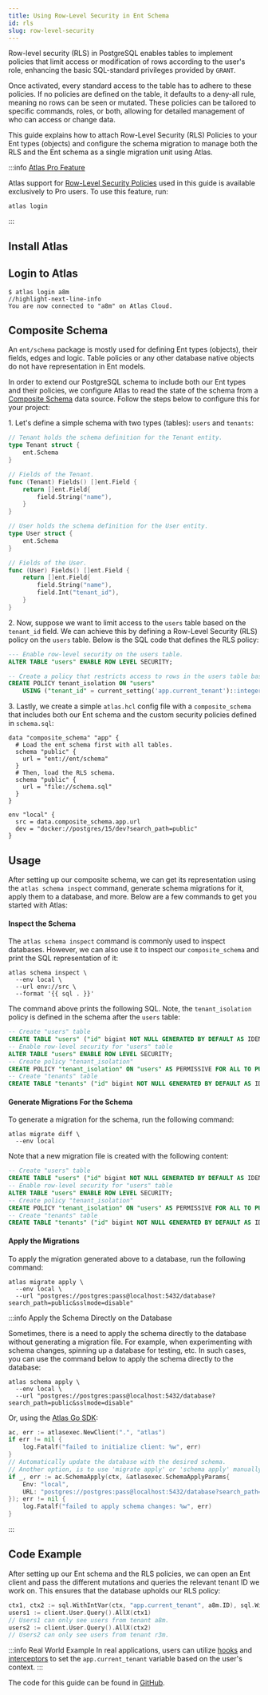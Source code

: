 ```yaml
---
title: Using Row-Level Security in Ent Schema
id: rls
slug: row-level-security
---
```



Row-level security (RLS) in PostgreSQL enables tables to implement policies that limit access or modification of rows
according to the user's role, enhancing the basic SQL-standard privileges provided by `GRANT`.

Once activated, every standard access to the table has to adhere to these policies. If no policies are defined on the table,
it defaults to a deny-all rule, meaning no rows can be seen or mutated. These policies can be tailored to specific commands,
roles, or both, allowing for detailed management of who can access or change data.

This guide explains how to attach Row-Level Security (RLS) Policies to your Ent types (objects) and configure the schema
migration to manage both the RLS and the Ent schema as a single migration unit using Atlas.

:::info [Atlas Pro Feature](https://atlasgo.io/features#pro-plan)

Atlas support for [Row-Level Security Policies](https://atlasgo.io/atlas-schema/hcl#row-level-security-policy) used in
this guide is available exclusively to Pro users. To use this feature, run:

```
atlas login
```

:::

## Install Atlas

<InstallationInstructions />

## Login to Atlas

```shell
$ atlas login a8m
//highlight-next-line-info
You are now connected to "a8m" on Atlas Cloud.
```

## Composite Schema

An `ent/schema` package is mostly used for defining Ent types (objects), their fields, edges and logic. Table policies
or any other database native objects do not have representation in Ent models.

In order to extend our PostgreSQL schema to include both our Ent types and their policies, we configure Atlas to
read the state of the schema from a [Composite Schema](https://atlasgo.io/atlas-schema/projects#data-source-composite_schema)
data source. Follow the steps below to configure this for your project:

1\. Let's define a simple schema with two types (tables): `users` and `tenants`:

```go title="ent/schema/tenant.go"
// Tenant holds the schema definition for the Tenant entity.
type Tenant struct {
	ent.Schema
}

// Fields of the Tenant.
func (Tenant) Fields() []ent.Field {
	return []ent.Field{
		field.String("name"),
	}
}

// User holds the schema definition for the User entity.
type User struct {
	ent.Schema
}

// Fields of the User.
func (User) Fields() []ent.Field {
	return []ent.Field{
		field.String("name"),
		field.Int("tenant_id"),
	}
}
```

2\. Now, suppose we want to limit access to the `users` table based on the `tenant_id` field. We can achieve this by defining
a Row-Level Security (RLS) policy on the `users` table. Below is the SQL code that defines the RLS policy:

```sql title="schema.sql"
--- Enable row-level security on the users table.
ALTER TABLE "users" ENABLE ROW LEVEL SECURITY;

-- Create a policy that restricts access to rows in the users table based on the current tenant.
CREATE POLICY tenant_isolation ON "users"
    USING ("tenant_id" = current_setting('app.current_tenant')::integer);
```


3\. Lastly, we create a simple `atlas.hcl` config file with a `composite_schema` that includes both our Ent schema and
the custom security policies defined in `schema.sql`:

```hcl title="atlas.hcl"
data "composite_schema" "app" {
  # Load the ent schema first with all tables.
  schema "public" {
    url = "ent://ent/schema"
  }
  # Then, load the RLS schema.
  schema "public" {
    url = "file://schema.sql"
  }
}

env "local" {
  src = data.composite_schema.app.url
  dev = "docker://postgres/15/dev?search_path=public"
}
```

## Usage

After setting up our composite schema, we can get its representation using the `atlas schema inspect` command, generate
schema migrations for it, apply them to a database, and more. Below are a few commands to get you started with Atlas:

#### Inspect the Schema

The `atlas schema inspect` command is commonly used to inspect databases. However, we can also use it to inspect our
`composite_schema` and print the SQL representation of it:

```shell
atlas schema inspect \
  --env local \
  --url env://src \
  --format '{{ sql . }}'
```

The command above prints the following SQL. Note, the `tenant_isolation` policy is defined in the schema after the `users`
table:

```sql
-- Create "users" table
CREATE TABLE "users" ("id" bigint NOT NULL GENERATED BY DEFAULT AS IDENTITY, "name" character varying NOT NULL, "tenant_id" bigint NOT NULL, PRIMARY KEY ("id"));
-- Enable row-level security for "users" table
ALTER TABLE "users" ENABLE ROW LEVEL SECURITY;
-- Create policy "tenant_isolation"
CREATE POLICY "tenant_isolation" ON "users" AS PERMISSIVE FOR ALL TO PUBLIC USING (tenant_id = (current_setting('app.current_tenant'::text))::integer);
-- Create "tenants" table
CREATE TABLE "tenants" ("id" bigint NOT NULL GENERATED BY DEFAULT AS IDENTITY, "name" character varying NOT NULL, PRIMARY KEY ("id"));
```

#### Generate Migrations For the Schema

To generate a migration for the schema, run the following command:

```shell
atlas migrate diff \
  --env local
```

Note that a new migration file is created with the following content:

```sql title="migrations/20240712090543.sql"
-- Create "users" table
CREATE TABLE "users" ("id" bigint NOT NULL GENERATED BY DEFAULT AS IDENTITY, "name" character varying NOT NULL, "tenant_id" bigint NOT NULL, PRIMARY KEY ("id"));
-- Enable row-level security for "users" table
ALTER TABLE "users" ENABLE ROW LEVEL SECURITY;
-- Create policy "tenant_isolation"
CREATE POLICY "tenant_isolation" ON "users" AS PERMISSIVE FOR ALL TO PUBLIC USING (tenant_id = (current_setting('app.current_tenant'::text))::integer);
-- Create "tenants" table
CREATE TABLE "tenants" ("id" bigint NOT NULL GENERATED BY DEFAULT AS IDENTITY, "name" character varying NOT NULL, PRIMARY KEY ("id"));
```

#### Apply the Migrations

To apply the migration generated above to a database, run the following command:

```
atlas migrate apply \
  --env local \
  --url "postgres://postgres:pass@localhost:5432/database?search_path=public&sslmode=disable"
```

:::info Apply the Schema Directly on the Database

Sometimes, there is a need to apply the schema directly to the database without generating a migration file. For example,
when experimenting with schema changes, spinning up a database for testing, etc. In such cases, you can use the command
below to apply the schema directly to the database:

```shell
atlas schema apply \
  --env local \
  --url "postgres://postgres:pass@localhost:5432/database?search_path=public&sslmode=disable"
```

Or, using the [Atlas Go SDK](https://github.com/ariga/atlas-go-sdk):

```go
ac, err := atlasexec.NewClient(".", "atlas")
if err != nil {
	log.Fatalf("failed to initialize client: %w", err)
}
// Automatically update the database with the desired schema.
// Another option, is to use 'migrate apply' or 'schema apply' manually.
if _, err := ac.SchemaApply(ctx, &atlasexec.SchemaApplyParams{
	Env: "local",
	URL: "postgres://postgres:pass@localhost:5432/database?search_path=public&sslmode=disable",
}); err != nil {
    log.Fatalf("failed to apply schema changes: %w", err)
}
```

:::

## Code Example

After setting up our Ent schema and the RLS policies, we can open an Ent client and pass the different mutations and
queries the relevant tenant ID we work on. This ensures that the database upholds our RLS policy:

```go
ctx1, ctx2 := sql.WithIntVar(ctx, "app.current_tenant", a8m.ID), sql.WithIntVar(ctx, "app.current_tenant", r3m.ID)
users1 := client.User.Query().AllX(ctx1)
// Users1 can only see users from tenant a8m.
users2 := client.User.Query().AllX(ctx2)
// Users2 can only see users from tenant r3m.
```

:::info Real World Example
In real applications, users can utilize [hooks](/docs/hooks) and [interceptors](/docs/interceptors) to set the `app.current_tenant`
variable based on the user's context.
:::

The code for this guide can be found in [GitHub](https://github.com/ent/ent/tree/master/examples/rls).